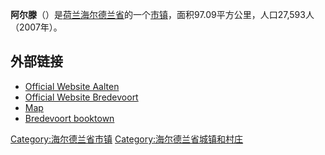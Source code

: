 {{noteTA
| T  = zh-cn:阿尔滕; zh-tw:阿爾廷
| 1  = zh-cn:阿尔滕; zh-tw:阿爾廷
}}
{{Unreferenced|time=2018-08-21T14:35:11+00:00}}
{{Infobox Settlement
|official_name = 阿尔滕<br>Aalten
|image_flag = Flag of Aalten.svg
| image_size             = 120px
| image_shield            = Coats of arms of Aalten (new).svg
| shield_size             = 120px
|image_map = LocatieAalten.png
|mapsize = 280px
|subdivision_type = 国家
|subdivision_name = {{NET}}
|subdivision_type1 = 省
|subdivision_name1 = [[海爾德蘭省|海爾德蘭省]]
|area_footnotes = (2006)
|area_total_km2 = 97.09
|area_land_km2 = 96.57
|area_water_km2 = 0.52
|population_as_of = 2007年1月1日
|population_note = 來源：[[荷蘭統計局|CBS]], [http://statline.cbs.nl/ Statline].
|settlement_type = [[市镇_(荷兰)|市镇]]
|population_total = 27593
|population_density_km2 = 286
|timezone = [[歐洲中部時間|CET]]
|utc_offset = +1
|timezone_DST = [[歐洲中部夏令時間|CEST]]
|utc_offset_DST = +2
}}
'''阿尔滕'''（{{lang-nl|Aalten}}）是[[荷兰|荷兰]][[海尔德兰省|海尔德兰省]]的一个[[市镇_(荷兰)|市镇]]，面积97.09平方公里，人口27,593人（2007年）。

== 外部链接 ==
* [http://www.aalten.nl Official Website Aalten] {{Wayback|url=http://www.aalten.nl/ |date=20210430042320 }}
* [http://www.bredevoort.nu Official Website Bredevoort] {{Wayback|url=http://www.bredevoort.nu/ |date=20210116143830 }}
* [https://web.archive.org/web/20080921135726/http://www.plattegronden.nl/gemeenteaalten/ Map]
* [https://web.archive.org/web/20070807092536/http://www.bredevoort-boekenstad.nl/uk/index_uk.htm Bredevoort booktown]

{{Netherlands-geo-stub}}
{{Authority control}}
{{Gelderland Province}}
[[Category:海尔德兰省市镇|Category:海尔德兰省市镇]]
[[Category:海尔德兰省城镇和村庄|Category:海尔德兰省城镇和村庄]]